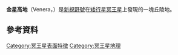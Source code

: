 {{Infobox feature on celestial object
|name       = 金星高地（Venera Terra）
|image      = 
|caption    = 
|type       = [[行星命名法#高地|高地]]
|location   = [[冥王星|冥王星]]
|latitude   = 
|N_or_S     = 
|longitude  = 
|E_or_W     = 
|globe      = 
|coordinates_footnotes = <ref>citation</ref>
|length     = 
|width      = 
|diameter   = 
|depth      = 
|area       = 
|dimensions = 
|peak       = 
|discoverer = ''[[新視野號|新視野號]]''
|naming     = [[金星計劃|金星計劃]]，[[前蘇聯|前蘇聯]]探測[[金星|金星]]的太空計畫。
|eponym     = 
}}

'''金星高地'''（Venera，{{IPAc-en|v|@|'|n|eer|@|_|'|t|err|@}}）是[[新視野號|新視野號]]在[[矮行星|矮行星]][[冥王星|冥王星]]上發現的一塊丘陵地。

== 參考資料 ==
{{Reflist}}

{{冥王星}}
[[Category:冥王星表面特徵|Category:冥王星表面特徵]]
[[Category:冥王星地理|Category:冥王星地理]]